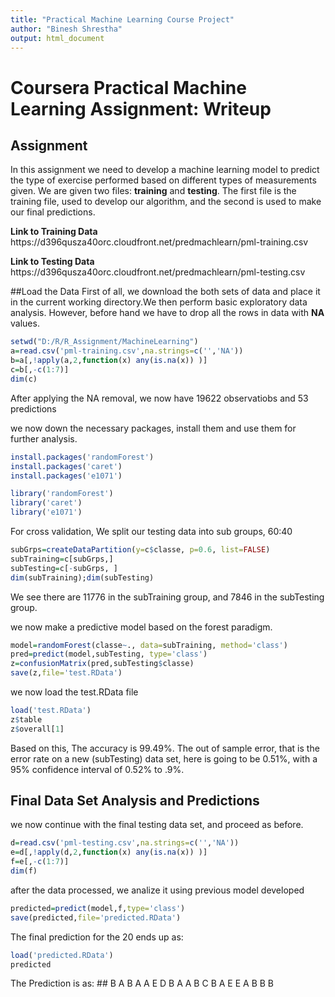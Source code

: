 ```yaml
---
title: "Practical Machine Learning Course Project"
author: "Binesh Shrestha"
output: html_document
---
```


# Coursera Practical Machine Learning Assignment: Writeup
## Assignment
In this assignment we need to develop a machine learning model to predict the type of exercise performed based on different types of measurements given. We are given two files: **training** and **testing**. The first file is the training file, used to develop our algorithm, and the second is used to make our final predictions.

**Link to Training Data** https://d396qusza40orc.cloudfront.net/predmachlearn/pml-training.csv

**Link to Testing Data** https://d396qusza40orc.cloudfront.net/predmachlearn/pml-testing.csv

##Load the Data
First of all, we download the both sets of data and place it in the current working directory.We then perform basic exploratory data analysis. However, before hand we have to drop all the rows in data with **NA** values.

```r
setwd("D:/R/R_Assignment/MachineLearning")
a=read.csv('pml-training.csv',na.strings=c('','NA'))
b=a[,!apply(a,2,function(x) any(is.na(x)) )]
c=b[,-c(1:7)]
dim(c)
```
After applying the NA removal, we now have 19622 observatiobs and 53 predictions

we now down the necessary packages, install them and use them for further analysis.

```r
install.packages('randomForest')
install.packages('caret')
install.packages('e1071')
```

```r
library('randomForest')
library('caret')
library('e1071')
```

For cross validation, We split our testing data into sub groups, 60:40
```r
subGrps=createDataPartition(y=c$classe, p=0.6, list=FALSE)
subTraining=c[subGrps,]
subTesting=c[-subGrps, ]
dim(subTraining);dim(subTesting)
```
We see there are 11776  in the subTraining group, and 7846 in the subTesting group.

we now make a predictive model based on the forest paradigm.

```r
model=randomForest(classe~., data=subTraining, method='class')
pred=predict(model,subTesting, type='class')
z=confusionMatrix(pred,subTesting$classe)
save(z,file='test.RData')
```

we now load the test.RData file
```r
load('test.RData')
z$table
z$overall[1]
```

Based on this, The accuracy is 99.49%. The out of sample error, that is the error rate on a new (subTesting) data set, here is going to be 0.51%, with a 95% confidence interval of 0.52% to .9%.

## Final Data Set Analysis and Predictions

we now continue with the final testing data set, and proceed as before.
```r
d=read.csv('pml-testing.csv',na.strings=c('','NA'))
e=d[,!apply(d,2,function(x) any(is.na(x)) )]
f=e[,-c(1:7)]
dim(f)
```

after the data processed, we analize it using previous model developed
```r
predicted=predict(model,f,type='class')
save(predicted,file='predicted.RData')
```

The final prediction for the 20 ends up as:
```r
load('predicted.RData')
predicted
```

The Prediction is as: 
## B  A  B  A  A  E  D  B  A  A  B  C  B  A  E  E  A  B  B  B 
